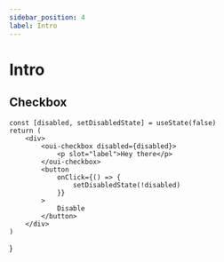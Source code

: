 ```yaml
---
sidebar_position: 4
label: Intro
---
```


# Intro


## Checkbox

    const [disabled, setDisabledState] = useState(false)
    return (
        <div>
            <oui-checkbox disabled={disabled}>
                <p slot="label">Hey there</p>
            </oui-checkbox>
            <button
                onClick={() => {
                    setDisabledState(!disabled)
                }}
            >
                Disable
            </button>
        </div>
    )
}

<TestComponent />

<!-- How do I manage attributes, and pass them down to templates? -->
